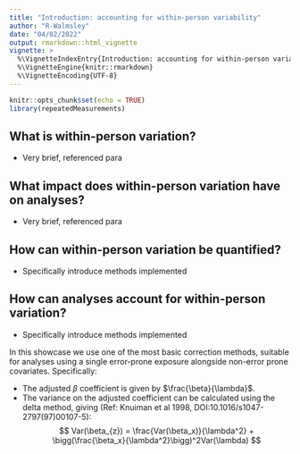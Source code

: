 ```yaml
---
title: "Introduction: accounting for within-person variability"
author: "R-Walmsley"
date: "04/02/2022"
output: rmarkdown::html_vignette
vignette: >
  %\VignetteIndexEntry{Introduction: accounting for within-person variability}
  %\VignetteEngine{knitr::rmarkdown}
  %\VignetteEncoding{UTF-8}
---
```


```r
knitr::opts_chunk$set(echo = TRUE)
library(repeatedMeasurements)
```

## What is within-person variation?

- Very brief, referenced para

## What impact does within-person variation have on analyses? 

- Very brief, referenced para

## How can within-person variation be quantified? 

- Specifically introduce methods implemented

## How can analyses account for within-person variation? 

- Specifically introduce methods implemented

In this showcase we use one of the most basic correction methods, suitable for analyses using a single error-prone exposure alongside non-error prone covariates. Specifically: 

- The adjusted $\beta$ coefficient is given by $\frac{\beta}{\lambda}$.
- The variance on the adjusted coefficient can be calculated using the delta method, giving (Ref: Knuiman et al 1998, DOI:10.1016/s1047-2797(97)00107-5): 
$$
Var(\beta_{z}) = \frac{Var(\beta_x)}{\lambda^2} + \bigg(\frac{\beta_x}{\lambda^2}\bigg)^2Var(\lambda)
$$




